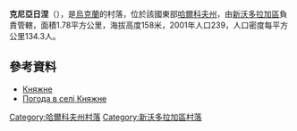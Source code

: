 {{coord|49|38|34|N|35|55|10|E|scale:100000_region:UA|display=title}}

'''克尼亞日涅'''（{{lang-uk|Княжне}}），是[[烏克蘭|烏克蘭]]的村落，位於該國東部[[哈爾科夫州|哈爾科夫州]]，由[[新沃多拉加區|新沃多拉加區]]負責管轄，面積1.78平方公里，海拔高度158米，2001年人口239，人口密度每平方公里134.3人。

==參考資料==
*[http://w1.c1.rada.gov.ua/pls/z7502/A005?rdat1=03.09.2011&rf7571=33795 Княжне]{{dead link|date=2017年11月 |bot=InternetArchiveBot |fix-attempted=yes }}
* [http://weather.in.ua/ua/har'kovskaja/10788 Погода в селі Княжне]{{Wayback|url=http://weather.in.ua/ua/har%27kovskaja/10788 |date=20160323025422 }}

{{DEFAULTSORT:Княжне}}
[[Category:哈爾科夫州村落|Category:哈爾科夫州村落]]
[[Category:新沃多拉加區村落|Category:新沃多拉加區村落]]


{{Kharkiv-geo-stub}}